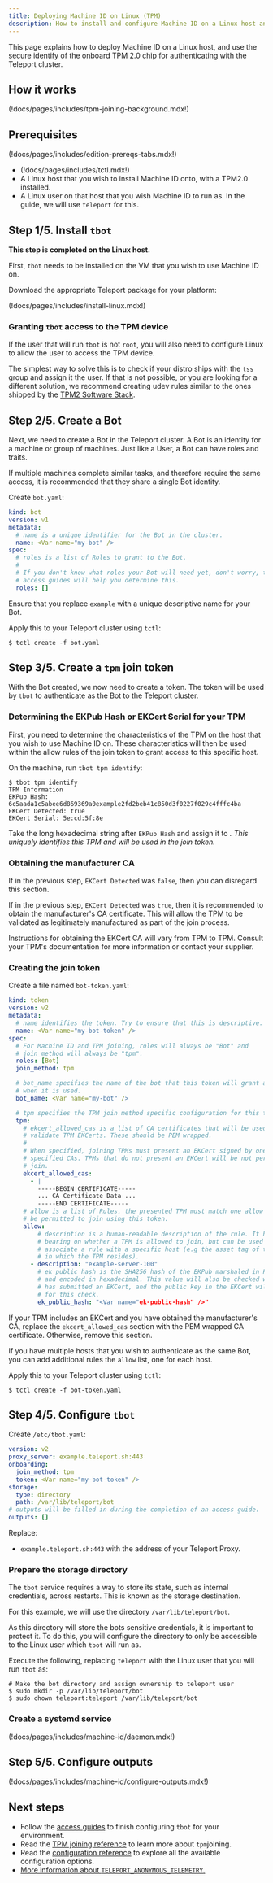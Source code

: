 ```yaml
---
title: Deploying Machine ID on Linux (TPM)
description: How to install and configure Machine ID on a Linux host and use a TPM 2.0 for authentication
---
```


This page explains how to deploy Machine ID on a Linux host, and use the
secure identify of the onboard TPM 2.0 chip for authenticating with the
Teleport cluster.

## How it works

(!docs/pages/includes/tpm-joining-background.mdx!)

## Prerequisites

(!docs/pages/includes/edition-prereqs-tabs.mdx!)

- (!docs/pages/includes/tctl.mdx!)
- A Linux host that you wish to install Machine ID onto, with a TPM2.0
  installed.
- A Linux user on that host that you wish Machine ID to run as. In the guide,
we will use `teleport` for this.

## Step 1/5. Install `tbot`

**This step is completed on the Linux host.**

First, `tbot` needs to be installed on the VM that you wish to use Machine ID
on.

Download the appropriate Teleport package for your platform:

(!docs/pages/includes/install-linux.mdx!)

### Granting `tbot` access to the TPM device

If the user that will run `tbot` is not `root`, you will also need to configure
Linux to allow the user to access the TPM device.

The simplest way to solve this is to check if your distro ships with the `tss`
group and assign it the user. If that is not possible, or you are looking
for a different solution, we recommend creating udev rules similar to the ones
shipped by the [TPM2 Software Stack](
https://github.com/tpm2-software/tpm2-tss/blob/ede63dd1ac1f0a46029d457304edcac2162bfab8/dist/tpm-udev.rules#L4).

## Step 2/5. Create a Bot

Next, we need to create a Bot in the Teleport cluster. A Bot is an identity
for a machine or group of machines. Just like a User, a Bot can have roles and
traits.

If multiple machines complete similar tasks, and therefore require the same
access, it is recommended that they share a single Bot identity.

Create `bot.yaml`:

```yaml
kind: bot
version: v1
metadata:
  # name is a unique identifier for the Bot in the cluster.
  name: <Var name="my-bot" />
spec:
  # roles is a list of Roles to grant to the Bot.
  #
  # If you don't know what roles your Bot will need yet, don't worry, the
  # access guides will help you determine this.
  roles: []
```

Ensure that you replace `example` with a unique descriptive name for your Bot.

Apply this to your Teleport cluster using `tctl`:

```code
$ tctl create -f bot.yaml
```

## Step 3/5. Create a `tpm` join token

With the Bot created, we now need to create a token. The token will be used by
`tbot` to authenticate as the Bot to the Teleport cluster.

### Determining the EKPub Hash or EKCert Serial for your TPM

First, you need to determine the characteristics of the TPM on the host that
you wish to use Machine ID on. These characteristics will then be used within
the allow rules of the join token to grant access to this specific host.

On the machine, run `tbot tpm identify`:

```
$ tbot tpm identify
TPM Information
EKPub Hash: 6c5aada1c5abee6d869369a0example2fd2beb41c850d3f0227f029c4fffc4ba
EKCert Detected: true
EKCert Serial: 5e:cd:5f:8e
```

Take the long hexadecimal string after `EKPub Hash` and assign it to
<Var name="ek-public-hash" />. This uniquely identifies this TPM and will be
used in the join token.

### Obtaining the manufacturer CA

If in the previous step, `EKCert Detected` was `false`, then you can disregard
this section.

If in the previous step, `EKCert Detected` was `true`, then it is recommended
to obtain the manufacturer's CA certificate. This will allow the TPM to be
validated as legitimately manufactured as part of the join process.

Instructions for obtaining the EKCert CA will vary from TPM to TPM. Consult
your TPM's documentation for more information or contact your supplier.

### Creating the join token

Create a file named `bot-token.yaml`:

```yaml
kind: token
version: v2
metadata:
  # name identifies the token. Try to ensure that this is descriptive.
  name: <Var name="my-bot-token" />
spec:
  # For Machine ID and TPM joining, roles will always be "Bot" and
  # join_method will always be "tpm".
  roles: [Bot]
  join_method: tpm

  # bot_name specifies the name of the bot that this token will grant access to
  # when it is used.
  bot_name: <Var name="my-bot" />

  # tpm specifies the TPM join method specific configuration for this token.
  tpm:
    # ekcert_allowed_cas is a list of CA certificates that will be used to
    # validate TPM EKCerts. These should be PEM wrapped.
    #
    # When specified, joining TPMs must present an EKCert signed by one of the
    # specified CAs. TPMs that do not present an EKCert will be not permitted to
    # join.
    ekcert_allowed_cas:
      - |
        -----BEGIN CERTIFICATE-----
        ... CA Certificate Data ...
        -----END CERTIFICATE-----
    # allow is a list of Rules, the presented TPM must match one allow rule to
    # be permitted to join using this token.
    allow:
        # description is a human-readable description of the rule. It has no
        # bearing on whether a TPM is allowed to join, but can be used to
        # associate a rule with a specific host (e.g the asset tag of the server
        # in which the TPM resides).
      - description: "example-server-100"
        # ek_public_hash is the SHA256 hash of the EKPub marshaled in PKIX format
        # and encoded in hexadecimal. This value will also be checked when a TPM
        # has submitted an EKCert, and the public key in the EKCert will be used
        # for this check.
        ek_public_hash: "<Var name="ek-public-hash" />"
```

If your TPM includes an EKCert and you have obtained the manufacturer's CA,
replace the `ekcert_allowed_cas` section with the PEM wrapped CA certificate.
Otherwise, remove this section.

If you have multiple hosts that you wish to authenticate as the same Bot, you
can add additional rules the `allow` list, one for each host.

Apply this to your Teleport cluster using `tctl`:

```code
$ tctl create -f bot-token.yaml
```

## Step 4/5. Configure `tbot`

Create `/etc/tbot.yaml`:

```yaml
version: v2
proxy_server: example.teleport.sh:443
onboarding:
  join_method: tpm
  token: <Var name="my-bot-token" />
storage:
  type: directory
  path: /var/lib/teleport/bot
# outputs will be filled in during the completion of an access guide.
outputs: []
```

Replace:

- `example.teleport.sh:443` with the address of your Teleport Proxy.

### Prepare the storage directory

The `tbot` service requires a way to store its state, such as internal
credentials, across restarts. This is known as the storage destination.

For this example, we will use the directory `/var/lib/teleport/bot`.

As this directory will store the bots sensitive credentials, it is important
to protect it. To do this, you will configure the directory to only be
accessible to the Linux user which `tbot` will run as.

Execute the following, replacing `teleport` with the Linux user that you will
run `tbot` as:

```code
# Make the bot directory and assign ownership to teleport user
$ sudo mkdir -p /var/lib/teleport/bot
$ sudo chown teleport:teleport /var/lib/teleport/bot
```

### Create a systemd service

(!docs/pages/includes/machine-id/daemon.mdx!)

## Step 5/5. Configure outputs

(!docs/pages/includes/machine-id/configure-outputs.mdx!)

## Next steps

- Follow the [access guides](../access-guides.mdx) to finish configuring `tbot` for
your environment.
- Read the [TPM joining reference](../../reference/join-methods.mdx#trusted-platform-module-tpm)
to learn more about `tpm`joining.
- Read the [configuration reference](../reference/configuration.mdx) to explore
all the available configuration options.
- [More information about `TELEPORT_ANONYMOUS_TELEMETRY`.](../reference/telemetry.mdx)